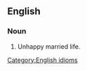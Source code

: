 ==English==

===Noun===
{{infl|en|noun|head=[[cat]] and [[dog]] [[life]]}}

# Unhappy married life.
 
[[Category:English idioms]]